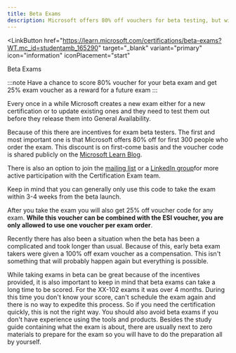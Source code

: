 ```yaml
---
title: Beta Exams
description: Microsoft offers 80% off vouchers for beta testing, but with potential delays and self-study prep required.
---
```


<LinkButton
  href="https://learn.microsoft.com/certifications/beta-exams?WT.mc_id=studentamb_165290" target="_blank"
  variant="primary"
  icon="information"
  iconPlacement="start"
  
>
  Beta Exams
</LinkButton>

:::note
Have a chance to score 80% voucher for your beta exam and get 25% exam voucher as a reward for a future exam
:::

Every once in a while Microsoft creates a new exam either for a new certification or to update existing ones and they need to test them out before they release them into General Availability. 

Because of this there are incentives for exam beta testers. The first and most important one is that Microsoft offers 80% off for first 300 people who order the exam. This discount is on first-come basis and the voucher code is shared publicly on the [Microsoft Learn Blog](https://techcommunity.microsoft.com/t5/microsoft-learn-blog/bg-p/MicrosoftLearnBlog?WT.mc_id=studentamb_165290).

There is also an option to join the [mailing list](https://forms.office.com/r/FXFJYTVjFf) or a [LinkedIn group](https://www.linkedin.com/groups/13561088)for more active participation with the Certification Exam team. 

Keep in mind that you can generally only use this code to take the exam within 3-4 weeks from the beta launch.

After you take the exam you will also get 25% off voucher code for any exam. **While this voucher can be combined with the ESI voucher, you are only allowed to use one voucher per exam order**.

Recently there has also been a situation when the beta has been a complicated and took longer than usual. Because of this, early beta exam takers were given a 100% off exam voucher as a compensation. This isn't something that will probably happen again but everything is possible.

While taking exams in beta can be great because of the incentives provided, it is also important to keep in mind that beta exams can take a long time to be scored. For the XX-102 exams it was over 4 months. During this time you don't know your score, can't schedule the exam again and there is no way to expedite this process. So if you need the certification quickly, this is not the right way. You should also avoid beta exams if you don't have experience using the tools and products. Besides the study guide containing what the exam is about, there are usually next to zero materials to prepare for the exam so you will have to do the preparation all by yourself.
